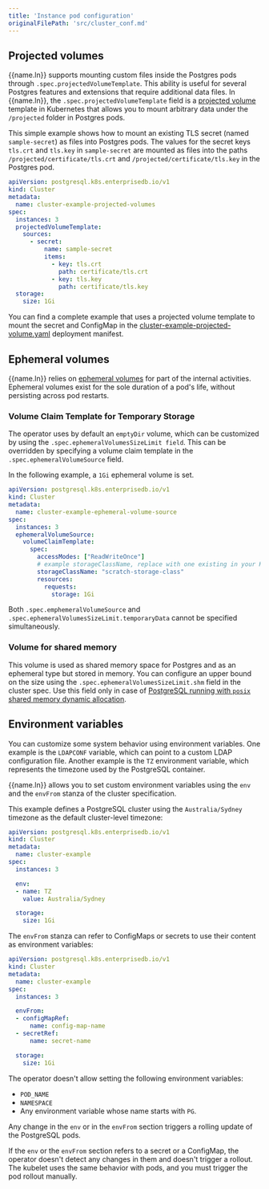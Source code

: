 ```yaml
---
title: 'Instance pod configuration'
originalFilePath: 'src/cluster_conf.md'
---
```




## Projected volumes

{{name.ln}} supports mounting custom files inside the Postgres pods through
`.spec.projectedVolumeTemplate`. This ability is useful for several Postgres
features and extensions that require additional data files.
In {{name.ln}}, the `.spec.projectedVolumeTemplate` field is a
[projected volume](https://kubernetes.io/docs/concepts/storage/projected-volumes/)
template in Kubernetes that allows you to mount arbitrary data under the
`/projected` folder in Postgres pods.

This simple example shows how to mount an existing TLS secret (named
`sample-secret`) as files into Postgres pods. The values for the secret keys
`tls.crt` and `tls.key` in `sample-secret` are mounted as files into the  paths
`/projected/certificate/tls.crt` and `/projected/certificate/tls.key` in the
Postgres pod.

```yaml
apiVersion: postgresql.k8s.enterprisedb.io/v1
kind: Cluster
metadata:
  name: cluster-example-projected-volumes
spec:
  instances: 3
  projectedVolumeTemplate:
    sources:
      - secret:
          name: sample-secret
          items:
            - key: tls.crt
              path: certificate/tls.crt
            - key: tls.key
              path: certificate/tls.key
  storage:
    size: 1Gi
```

You can find a complete example that uses a projected volume template to mount
the secret and ConfigMap in the
[cluster-example-projected-volume.yaml](../samples/cluster-example-projected-volume.yaml)
deployment manifest.

## Ephemeral volumes

{{name.ln}} relies on [ephemeral volumes](https://kubernetes.io/docs/concepts/storage/ephemeral-volumes/)
for part of the internal activities. Ephemeral volumes exist for the sole
duration of a pod's life, without persisting across pod restarts.

### Volume Claim Template for Temporary Storage

The operator uses  by default an `emptyDir` volume, which can be customized by using the `.spec.ephemeralVolumesSizeLimit field`.
This can be overridden by specifying a volume claim template in the `.spec.ephemeralVolumeSource` field.

In the following example, a `1Gi` ephemeral volume is set.

```yaml
apiVersion: postgresql.k8s.enterprisedb.io/v1
kind: Cluster
metadata:
  name: cluster-example-ephemeral-volume-source
spec:
  instances: 3
  ephemeralVolumeSource:
    volumeClaimTemplate:
      spec:
        accessModes: ["ReadWriteOnce"]
        # example storageClassName, replace with one existing in your Kubernetes cluster
        storageClassName: "scratch-storage-class"
        resources:
          requests:
            storage: 1Gi
```

Both `.spec.emphemeralVolumeSource` and `.spec.ephemeralVolumesSizeLimit.temporaryData` cannot be specified simultaneously.

### Volume for shared memory

This volume is used as shared memory space for Postgres and as an ephemeral
type but stored in memory. You can configure an upper bound on the size using
the `.spec.ephemeralVolumesSizeLimit.shm` field in the cluster spec.
Use this field only in case of
[PostgreSQL running with `posix` shared memory dynamic allocation](postgresql_conf.md#dynamic-shared-memory-settings).

## Environment variables

You can customize some system behavior using environment variables. One example
is the `LDAPCONF` variable, which can point to a custom LDAP configuration
file. Another example is the `TZ` environment variable, which represents the
timezone used by the PostgreSQL container.

{{name.ln}} allows you to set custom environment variables using the `env`
and the `envFrom` stanza of the cluster specification.

This example defines a PostgreSQL cluster using the `Australia/Sydney`
timezone as the default cluster-level timezone:

```yaml
apiVersion: postgresql.k8s.enterprisedb.io/v1
kind: Cluster
metadata:
  name: cluster-example
spec:
  instances: 3

  env:
  - name: TZ
    value: Australia/Sydney

  storage:
    size: 1Gi
```

The `envFrom` stanza can refer to ConfigMaps or secrets to use their content as
environment variables:

```yaml
apiVersion: postgresql.k8s.enterprisedb.io/v1
kind: Cluster
metadata:
  name: cluster-example
spec:
  instances: 3

  envFrom:
  - configMapRef:
      name: config-map-name
  - secretRef:
      name: secret-name

  storage:
    size: 1Gi
```

The operator doesn't allow setting the following environment variables:

-   `POD_NAME`
-   `NAMESPACE`
-   Any environment variable whose name starts with `PG`.

Any change in the `env` or in the `envFrom` section triggers a rolling
update of the PostgreSQL pods.

If the `env` or the `envFrom` section refers to a secret or a ConfigMap, the
operator doesn't detect any changes in them and doesn't trigger a rollout. The
kubelet uses the same behavior with pods, and you must trigger the pod rollout
manually.
